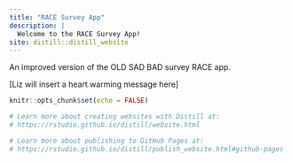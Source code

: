 ```yaml
---
title: "RACE Survey App"
description: |
  Welcome to the RACE Survey App!
site: distill::distill_website
---
```


An improved version of the OLD SAD BAD survey RACE app. 

[Liz will insert a heart warming message here]

```r
knitr::opts_chunk$set(echo = FALSE)

# Learn more about creating websites with Distill at:
# https://rstudio.github.io/distill/website.html

# Learn more about publishing to GitHub Pages at:
# https://rstudio.github.io/distill/publish_website.html#github-pages

```

